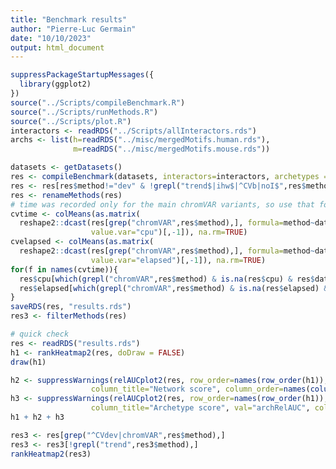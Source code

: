 ```yaml
---
title: "Benchmark results"
author: "Pierre-Luc Germain"
date: "10/10/2023"
output: html_document
---
```


```r
suppressPackageStartupMessages({
  library(ggplot2)
})
source("../Scripts/compileBenchmark.R")
source("../Scripts/runMethods.R")
source("../Scripts/plot.R")
interactors <- readRDS("../Scripts/allInteractors.rds")
archs <- list(h=readRDS("../misc/mergedMotifs.human.rds"),
              m=readRDS("../misc/mergedMotifs.mouse.rds"))
```

```r
datasets <- getDatasets()
res <- compileBenchmark(datasets, interactors=interactors, archetypes = archs)
res <- res[res$method!="dev" & !grepl("trend$|ihw$|^CVb|noI$",res$method),]
res <- renameMethods(res)
# time was recorded only for the main chromVAR variants, so use that for all
cvtime <- colMeans(as.matrix(
  reshape2::dcast(res[grep("chromVAR",res$method),], formula=method~dataset,
                  value.var="cpu")[,-1]), na.rm=TRUE)
cvelapsed <- colMeans(as.matrix(
  reshape2::dcast(res[grep("chromVAR",res$method),], formula=method~dataset,
                  value.var="elapsed")[,-1]), na.rm=TRUE)
for(f in names(cvtime)){
  res$cpu[which(grepl("chromVAR",res$method) & is.na(res$cpu) & res$dataset==f)] <- cvtime[[f]]
  res$elapsed[which(grepl("chromVAR",res$method) & is.na(res$elapsed) & res$dataset==f)] <- cvelapsed[[f]]
}
saveRDS(res, "results.rds")
res3 <- filterMethods(res)
```


```r
# quick check
res <- readRDS("results.rds")
h1 <- rankHeatmap2(res, doDraw = FALSE)
draw(h1)
```

```r
h2 <- suppressWarnings(relAUCplot2(res, row_order=names(row_order(h1)), doDraw=FALSE,
                  column_title="Network score", column_order=names(column_order(h1))))
h3 <- suppressWarnings(relAUCplot2(res, row_order=names(row_order(h1)), doDraw=FALSE,
                  column_title="Archetype score", val="archRelAUC", col="archRelAUC", column_order=names(column_order(h1))))
h1 + h2 + h3
```



```r
res3 <- res[grep("^CVdev|chromVAR",res$method),]
res3 <- res3[!grepl("trend",res3$method),]
rankHeatmap2(res3)
```

```r

```

